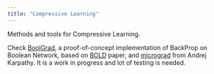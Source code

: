 ```yaml
---
title: "Compressive Learning"
---
```


Methods and tools for Compressive Learning.

Check [BoolGrad](https://github.com/mlsquare/boolgrad), a proof-of-concept implementation of BackProp on Boolean Network, based on [BOLD](https://arxiv.org/abs/2405.16339) paper, and [micrograd](https://github.com/karpathy/micrograd) from Andrej Karpathy. It is a work in progress and lot of testing is needed.
